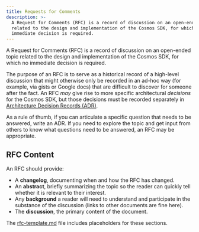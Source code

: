 ```yaml
---
title: Requests for Comments
description: >-
  A Request for Comments (RFC) is a record of discussion on an open-ended topic
  related to the design and implementation of the Cosmos SDK, for which no
  immediate decision is required.
---
```


A Request for Comments (RFC) is a record of discussion on an open-ended topic
related to the design and implementation of the Cosmos SDK, for which no
immediate decision is required.

The purpose of an RFC is to serve as a historical record of a high-level
discussion that might otherwise only be recorded in an ad-hoc way (for example,
via gists or Google docs) that are difficult to discover for someone after the
fact. An RFC *may* give rise to more specific architectural *decisions* for
the Cosmos SDK, but those decisions must be recorded separately in
[Architecture Decision Records (ADR)](/sdk/v0.47/build/architecture/README).

As a rule of thumb, if you can articulate a specific question that needs to be
answered, write an ADR. If you need to explore the topic and get input from
others to know what questions need to be answered, an RFC may be appropriate.

## RFC Content

An RFC should provide:

* A **changelog**, documenting when and how the RFC has changed.
* An **abstract**, briefly summarizing the topic so the reader can quickly tell
  whether it is relevant to their interest.
* Any **background** a reader will need to understand and participate in the
  substance of the discussion (links to other documents are fine here).
* The **discussion**, the primary content of the document.

The [rfc-template.md](/sdk/v0.47/build/rfc/rfc-template) file includes placeholders for these
sections.
